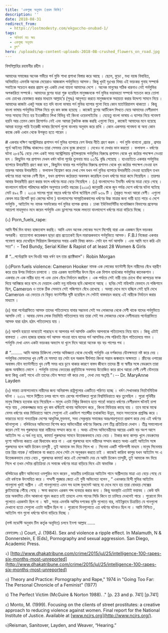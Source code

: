 ```yaml
---
title: 'একগুচ্ছ অনুবাদ (প্রথম কিস্তি)'
description: ''
date: 2018-08-31
redirect_from:
  - https://lostmodesty.com/ekguccho-onubad-1/
tags:
  - অনিবার্য যত ক্ষয়
  - একগুচ্ছ অনুবাদ
  - ব্লগ"
hero: /uploads/wp-content-uploads-2018-08-crushed_flowers_on_road.jpg
---
```


বিসমিল্লাহির রহমানীর রহীম ।

আমাদের সমাজের অনেক গভীরে পর্ন মুভি শাখা প্রশাখা বিস্তার করে আছে । ছেলে, বুড়ো , মধ্য বয়স্ক বিবাহিত, অবিবাহিত এমনকি অনেক মেয়েরাও আজকাল পর্নমুভিতে আসক্ত। কিন্তু খুবই দুঃখের বিষয় এই ভয়ংকর গুনাহ সম্পর্কে সবাইকে সচেতন করার প্রয়াস খুব একটা দেখা যায়না আমাদের দেশে । অনেক মানুষের সঠিক ধারনাও নেই পর্নমুভির অপকারিতা সম্পর্কে। আমাদের ব্লগের যাত্রা শুরু হয়েছিল মানুষজনকে পর্ন মুভির ভয়াবহতা সম্পর্কে সচেতন করে তোলা এবং চোখের হেফাজত করার মাধ্যমে আল্লাহ’র (সুবঃ) আনুগত্য করতে মানুষজনকে সহায়তা করার উদ্দেশ্য সামনে নিয়ে । আমাদের কাজটা একটু সহজ হত যদি বাংলা ভাষায় পর্ন মুভির ব্যাপার গুলো নিয়ে কোন ম্যাটেরিয়ালস থাকতো । কিন্তু বাংলা ভাষায় পর্নমুভির টপিক নিয়ে খুব কম কাজ হয়েছে । কাজেই ব্লগের আর্টিকেল লিখতে যেয়ে আমাদের বেশীরভাগ সময় সাহায্য নিতে হয় ইংরেজীতে লিখা বিভিন্ন বই কিংবা ওয়েবসাইটের । যেহেতু বাংলা ভাষায় এ ব্যাপার নিয়ে গবেষণা হয়নি আর তেমন কোন রিসোর্সও নেই এবং আমরা টুকটাক কাজ করছি এগুলো নিয়ে , কাজেই আমাদের মনে হয়েছে আমরা যতদূর পারি ইংরেজী ভাষার রিসোর্স গুলো বাংলায় অনুবাদ করে রাখি । কোন একসময় গবেষনা বা অন্য কোন কাজে কেউ এখান থেকে উপকৃত হতে পারেন ।

\# একবার দক্ষিণ অস্ট্রেলিয়ার প্রশাসন পর্ন মুভির ব্যাপারে বেশ উদার নীতি গ্রহণ করল । পর্ন মুভি বানানো ,প্রচার , প্রসার পূর্বে আইনত নিষিদ্ধ থাকলেও তারা সেসময় চোখ বুজে রাখতো । দেখেও না দেখার ভান করতো । ফলাফল - ধর্ষণের ঘটনা ২৮৪% বেড়ে গেল একই সময় অস্ট্রেলিয়ায় কুইন্সল্যান্ডে পর্নমুভির বিরুদ্ধে প্রশাসন থেকে খুব কঠোর পদক্ষেপ নেওয়া হল । কিছুদিন পর প্রশাসন দেখল ধর্ষণ ঘটনা পূর্বের তুলনায় মাত্র ২৩% বৃদ্ধি পেয়েছে । হাওয়াইতে একবার পর্নমুভির ব্যাপারে উদারনীতি গ্রহণ করা হল , কিছুদিন যাবার পর পর্নমুভির বিরুদ্ধে প্রশাসন থেকে খুব কঠোর পদক্ষেপ নেওয়া হল তারপর আবার উদারনীতি । ফলাফল বিশ্লেষণ করে দেখা গেল যখন পর্ন মুভির ব্যাপারে উদারনীতি নেওয়া হয়েছিল তখন ধর্ষণের মাত্রা অনেক বেশী ছিল , যখন প্রশাসন কঠোরতা অবলম্বন করেছিল তখন ধর্ষণের মাত্রা কমে গিয়েছিল । তারপর আবার উদারনীতি গ্রহণ করার ফলে ধর্ষণের মাত্রা বেড়ে গিয়েছিল । (১) বাংলাদেশেও ইদানীং ধর্ষণের মাত্রা বেড়ে গেছে । বাংলাদেশ মহিলা পরিষদের জরিপ অনুসারে চলতি বছরের (২০১৫) জানুয়ারী থেকে জুন পর্যন্ত দেশে ধর্ষণের ঘটনা ঘটেছে মোট ৪৯২ টি । ২০১৪ সালের পুরো বছরে ধর্ষণের ঘটনা ঘটেছিল মোট ৯৩৯ টি । (প্রকৃত সংখ্যা আরো বেশী। এগুলো কেবল মাত্র রিপোর্ট কৃত কেসের ঘটনা ) বাংলাদেশের সাম্প্রতিককালের ধর্ষণের উচ্চ মাত্রার জন্য দায়ী হতে পারে এ দেশে পর্নমুভি , আইটেম সং নামক সফটকোর পর্ন মুভির ব্যাপক প্রসার । ঢাকা ইউনিভার্সিটির মনোবিজ্ঞান বিভাগের প্রফেসর আয়েশা মাহমুদাও মনে করেন পর্নমুভি এবং ড্রাগসের সহজ লভ্যতা বাংলাদেশে ধর্ষণের মাত্রা বাড়িয়ে দিচ্ছে ।

(২) Porn_fuels_rape:

আমি দীর্ঘ দিন যাবত হাজতবাস করছি। আমি এমন অনেক লোকের সংগে মিশেছি যারা এক একজন ছিল ভয়ংকর অপরাধী। হাতেগোনা কয়েকজন ছাড়া প্রায় প্রত্যেকেই ছিল মারাত্মকভাবে পর্নমুভিতে আসক্ত। F.B.I নিজেরা একবার গবেষণা করে দেখেছিল সিরিয়াল কিলারদের সবার একটা বিষয় কমন- সেটা হল পর্ন আসক্তি । এবং আমি মনে করি এটা সত্য”। - Ted Bundy, Serial Killer & Rapist of at least 28 Women & Girls

\# “...পর্নোগ্রাফি হল থিওরি আর ধর্ষণ হল তার প্র্যাক্টিকাল”। Robin Morgan

(৩)Porn fuels violence: Cameron Hooker নামক এক লোকের ফ্যান্টাসী ছিল নারীদের বেঁধে বস্ত্রহীণ করে তার উপর নির্যাতন চালানো । তার এরকম ফ্যান্টাসীর উৎস ছিল এক বিশাল হার্ডকোর পর্নমুভির কালেকশান । একবার সে এক নারীর হাত পা এবং চোখ বেঁধে নির্যাতন করছিল । এক পর্যায়ে সেই নারী তার চোখে বাঁধা কাপড়ের ফাক দিয়ে আবিষ্কার করে বসে যে দেয়ালে একটা নগ্ন মহিলার ছবি ঝোলানো আছে । ছবির সেই মহিলাটা যেভাবে যে পজিশানে ছিল, Cameron ও তাকে ঠিক সেভাবে সেই পজিশানে বেঁধে রেখেছে । অবস্থা দেখে মনে হচ্ছিল সেই ছবি দেখে Cameron এর ভেতরে যে বিকৃত ফ্যান্টাসীর সৃষ্টি হয়েছিল সে সেটাই বাস্তবায়ন করছে এই নারীকে নির্যাতন করার মাধ্যমে ।

(৪) যারা পর্নোগ্রাফিতে আসক্ত তাদের পতিতালয়ে যাবার সম্ভাবনা সেই সব লোকদের থেকে বেশী থাকে যাদের পর্নমুভিতে আসক্তি নেই । আবার যেসব লোক নিয়মিতি পতিতালয়ে যায় তারা সেই সব লোকদের থেকে বেশীমাত্রায় পর্নোগ্রাফিতে আসক্ত যারা হঠাৎ হঠাৎ পতিতালয়ে যায় ।

(৫) আপনি হয়তো ভাবতেই পারছেন না আপনার পর্ন আসক্তি একদিন আপনাকে পতিতালয়ে নিয়ে যাবে । কিন্তু এটাই বাস্তবতা । এমন হাজার হাজার পর্ন আসক্ত পাওয়া যাবে যাদের পর্ন আসক্তির শেষ পরিনতি ছিল পতিতালয়ে গমন । পর্নমুভি দেখা এমন একটা ভয়ংকর অভ্যাস যা খুলে দিবে আরো অনেক বড় বড় পাপের পথ ।

\# “......... আমি আমার চিকিৎসা পেশার অভিজ্ঞতা থেকে দেখেছি পর্নমুভি এর দর্শকদের যৌনক্ষমতা নষ্ট করে দেয় । পর্নমুভির ভোক্তাদের খুব বেশী যে সমস্যা হয় সেটা হল অকাল বীর্যপাত কিংবা সন্তান জন্মদানে অক্ষমতা । স্ক্রীনের ওপারের অবাস্তব যৌন ফ্যান্টাসীতে খুব বেশী সময় ধরে ডুবে থাকার কারণে বাস্তব জীবনে তাদের স্ত্রী বা স্বামীর সঙ্গে বেডরুমে তারা প্রচন্ড অস্বস্তিতে ভোগে । পর্নমুভি তাদের ভেতরের প্রবৃত্তিটাকে সবসময় উত্তেজিত করে রাখে আরো বেশী বেশী যৌনতার জন্য কিন্তু একই সাথে এটা তাদের যৌন ক্ষমতা নষ্ট করে দেয় , দেখা দেয় অতৃপ্তি ”।-- Dr. MaryAnne Layden

(৬) ভারত ক্রমাগতভাবে নারীদের জন্য অনিরাপদ রাষ্ট্রগুলোর একটিতে পরিণত হচ্ছে । ধর্ষণ সেখানকার নিত্তনৈমিত্তিক ঘটনা । ২০১২ সালে দিল্লীতে চলন্ত বাসে গ্যাং রেপের পাশবিকতা পুরো বিশ্বমিডিয়াতে ঝড় তুলেছিল । পুরো পৃথিবীর মানুষ বিস্ময়ে হতবাক হয়ে গিয়েছিল – মানুষ এতটা নিষ্ঠুর কিভাবে হতে পারে! ভারতে ধর্ষণের বেশীরভাগ ঘটনাই চাপা পড়ে যায় , লোকলজ্জার ভয়ে খুব কম ধর্ষিতাই থানায় অভিযোগ করে , কিংবা মিডিয়ার কাছে যায় । তবে মাঝে মাঝে যেসব ধর্ষণের খবর মিডিয়াতে আসে সেগুলো এই একবিংশ শতাব্দীর তথাকথিত উন্নত, মহান সভ্যতাকে প্রশ্নবিদ্ধ করে । ভারতের মতো গনতান্ত্রিক দেশের আধুনিক,মুক্তমনা, সভ্য সেকুল্যার সমাজের অন্তঃসারশুন্যতা প্রকাশ করে দেয় এই ধর্ষণের ঘটনাগুলো । বলিউডের অভিনেতা বিশেষ করে অভিনেত্রীরা ধর্ষণের বিরুদ্ধে বেশ তীব্র প্রতিক্রিয়া দেখান । তীব্র সমালোচনা করেন সেই সব পুরুষদের যারা নারীদের সম্মান করে না । অথচ এইসব অভিনেত্রীদের আয়ের একটা বড় অংশ আসে আইটেম সং এ অর্ধ নগ্ন হয়ে, কামার্ত পুরুষদের সামনে উত্তেজকভাবে নেচে নেচে । টাকার জন্য কাপড় খুলে বেডরুমের দৃশ্যে অভিনয় করতে এরা দ্বিধাবোধ করে না । এরা পুরুষদের বলে নারীদের সম্মান করতে অথচ এরাই আইটেম সঙ্গে পুরুষদের বলে আমি চিকেন তান্দুরী , তুই আমাকে মদ দিয়ে গিলে খা । সিনেমা একটি শক্তিশালী মাধ্যম ।মানুষ সিনেমায় তার প্রিয় নায়ক / নায়িকাকে যা করতে দেখে সেটা সে অনুকরন করতে চাই । কাজেই কারিনা কাপুর যখন আইটেম সং এ উত্তেজকভাবে নেচে নেচে , পুরুষদের কামার্ত করে এই মেসেজটা দেয় যে আমি চিকেন তান্দুরী, তুই আমাকে মদ দিয়ে গিলে খা তখন সেটার প্রতিক্রিয়া যে সমাজে ধর্ষণের মাত্রা বাড়িয়ে দিবে এটা স্বাভাবিক ।

বলিউডের প্রবীণ অভিনেতা ওমপুরিও মনে করেন , ভারতীয় চলচিত্রের আইটেম গানে অশ্লীলতার মাত্রা এত বেড়ে গেছে যে এটা ধর্ষণকে উৎসাহিত করে । পদ্মশী পুরষ্কার জেতা এই গুনী অভিনেতা বলেন , “ এখনকার হিন্দী মুভির আইটেম গানগুলো খুবই অশ্লীল । এই গানগুলোতে এমন সব ড্যান্স মুভমেন্ট আছে যা দেখে মনে হয় তারা বোধহয় সেক্সের ক্লাইম্যাক্সে পৌঁছে গেছে । ক্ষমা করবেন এরকম শব্দ ব্যবহার করার জন্য । কিন্তু অবস্থাটা এতটাই ভয়াবহ । কেউ যদি তার অবদমিত যৌন আকাংখা পূরন করতে চাই তাহলে এসব গানের সিডি কিনে তা চালিয়ে দেখলেই পারে । পুরোনো দিন গুলোতে এরকমটা ছিল না । ষাট , সত্তর এমনকি আশির দশকের মুভি গুলোতে বার, নাইটক্লাবে চিত্রায়িত যে গানগুলো দেখানো হতো সেগুলো এতটা অশ্লীল ছিল না । পুরোনো দিনগুলোতে এত ধর্ষণের ঘটনাও ছিল না । আমি নিশ্চিত , আইটেম গান গুলো ধর্ষণের ঘটনা বাড়িয়ে দিচ্ছে ।

(লস্ট মডেস্টি অনুবাদ টিম কর্তৃক অনূদিত) চলবে ইনশা আল্লাহ ......

রেফারেন্সঃ ১) Court, J. (1984). Sex and violence a ripple effect. In Malamuth, N & Donnerstein, E (Eds), Pornography and sexual aggression. San Diego, Academic Press.

২) [http://www.dhakatribune.com/crime/2015/jul/25/intelligence-100-rapes-six-months-most-unreported](http://www.dhakatribune.com/crime/2015/jul/25/intelligence-100-rapes-six-months-most-unreported)

৩) Theory and Practice: Pornography and Rape," 1974 in "Going Too Far: The Personal Chronicle of a Feminist" (1977)

৪) The Perfect Victim (McGuire & Norton 1988). ." \[p. 23 and p. 741] \[p.741]

৫) Monto, M. (1999). Focusing on the clients of street prostitutes: a creative approach to reducing violence against women. Final report for the National Institute of Justice. Available at [www.ncjrs.org](http://www.ncjrs.org/).

৬)Reisman, Sanitover, Layden, and Weaver, “Hearing.”
